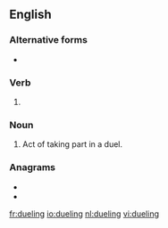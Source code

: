 ==English==

===Alternative forms===
* {{l|en|duelling}} {{qualifier|British}}

===Verb===
{{head|en|present participle}}

# {{present participle of|duel|lang=en|nocat=1}}

===Noun===
{{en-noun}}

# Act of taking part in a duel.

===Anagrams===
* {{l|en|eluding}}
* {{l|en|indulge}}

[[fr:dueling]]
[[io:dueling]]
[[nl:dueling]]
[[vi:dueling]]